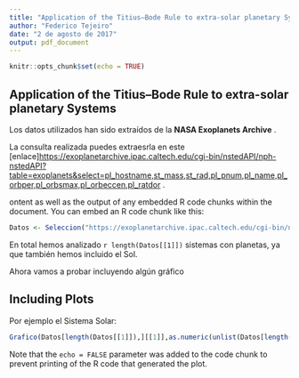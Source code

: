 ```yaml
---
title: "Application of the Titius–Bode Rule to extra-solar planetary Systems"
author: "Federico Tejeiro"
date: "2 de agosto de 2017"
output: pdf_document
---
```


```r
knitr::opts_chunk$set(echo = TRUE)
```

## Application of the Titius–Bode Rule to extra-solar planetary Systems

Los datos utilizados han sido extraídos de la **NASA Exoplanets Archive** .

La consulta realizada puedes extraesrla en este  [enlace]<https://exoplanetarchive.ipac.caltech.edu/cgi-bin/nstedAPI/nph-nstedAPI?table=exoplanets&select=pl_hostname,st_mass,st_rad,pl_pnum,pl_name,pl_orbper,pl_orbsmax,pl_orbeccen,pl_ratdor> .

ontent as well as the output of any embedded R code chunks within the document. You can embed an R code chunk like this:

```r
Datos <- Seleccion("https://exoplanetarchive.ipac.caltech.edu/cgi-bin/nstedAPI/nph-nstedAPI?table=exoplanets&select=pl_hostname,st_mass,st_rad,pl_pnum,pl_name,pl_orbper,pl_orbsmax,pl_orbeccen,pl_ratdor&format=csv")
```


En total hemos analizado `r length(Datos[[1]]) `  sistemas con planetas, ya que también hemos incluido el Sol.


Ahora vamos a probar incluyendo algún gráfico


## Including Plots

Por ejemplo el Sistema Solar:

```r

Grafico(Datos[length(Datos[[1]]),][[1]],as.numeric(unlist(Datos[length(Datos[[1]]),][[2]])))

```

Note that the `echo = FALSE` parameter was added to the code chunk to prevent printing of the R code that generated the plot.
